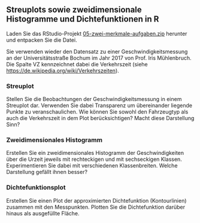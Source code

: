 ## Streuplots sowie zweidimensionale Histogramme und Dichtefunktionen in R

Laden Sie das RStudio-Projekt [05-zwei-merkmale-aufgaben.zip](05-zwei-merkmale-aufgaben.zip) herunter und entpacken Sie die Datei. 

Sie verwenden wieder den Datensatz zu einer Geschwindigkeitsmessung an der Universitätsstraße Bochum im Jahr 2017 von Prof. Iris Mühlenbruch. Die Spalte VZ kennzeichnet dabei die Verkehrszeit (siehe <https://de.wikipedia.org/wiki/Verkehrszeiten>).

### Streuplot

Stellen Sie die Beobachtungen der Geschwindigkeitsmessung in einem Streuplot dar. Verwenden Sie dabei Transparenz um übereinander liegende Punkte zu veranschaulichen. Wie können Sie sowohl den Fahrzeugtyp als auch die Verkehrszeit in dem Plot berücksichtigen? Macht diese Darstellung Sinn?

### Zweidimensionales Histogramm

Erstellen Sie ein zweidimensionales Histogramm der Geschwindigkeiten über die Urzeit jeweils mit rechteckigen und mit sechseckigen Klassen. Experimentieren Sie dabei mit verschiedenen Klassenbreiten. Welche Darstellung gefällt ihnen besser?

### Dichtefunktionsplot

Erstellen Sie einen Plot der approximierten Dichtefunktion (Kontourlinien) zusammen mit den Messpunkten. Plotten Sie die Dichtefunktion darüber hinaus als ausgefüllte Fläche.